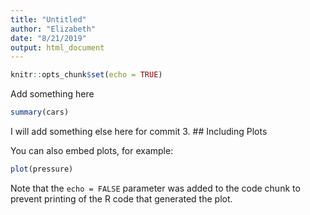 ```yaml
---
title: "Untitled"
author: "Elizabeth"
date: "8/21/2019"
output: html_document
---
```


```r
knitr::opts_chunk$set(echo = TRUE)
```

Add something here
```r
summary(cars)
```

I will add something else here for commit 3.
## Including Plots

You can also embed plots, for example:

```r
plot(pressure)
```

Note that the `echo = FALSE` parameter was added to the code chunk to prevent printing of the R code that generated the plot.
